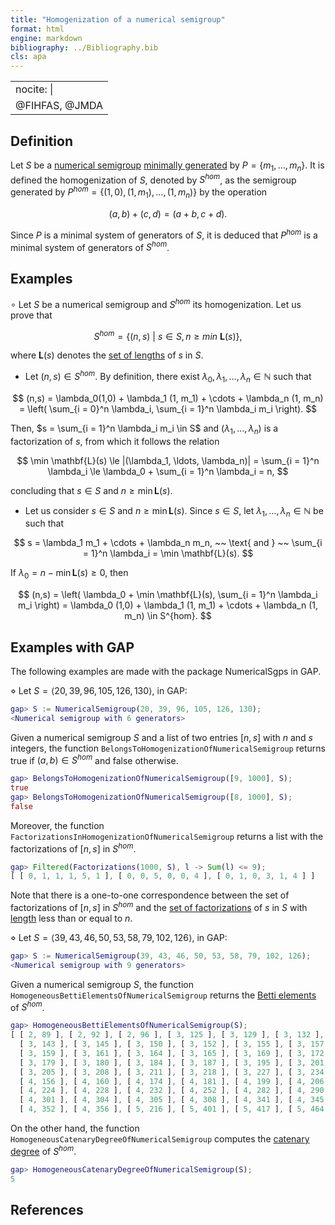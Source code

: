 ```yaml
---
title: "Homogenization of a numerical semigroup"
format: html
engine: markdown
bibliography: ../Bibliography.bib
cls: apa
---
```


---
nocite: |
  @FIHFAS, @JMDA
---


<!-- -->

## Definition

Let $S$ be a [numerical semigroup](Numerical-semigroup.qmd) [minimally generated](Minimal-set-of-generators.qmd) by $P = \{m_1, \ldots, m_n\}$. It is defined the homogenization of $S$, denoted by $S^{hom}$, as the semigroup generated by $P^{hom} = \{(1,0), (1,m_1), \ldots, (1, m_n)\}$ by the operation

$$
(a,b) + (c,d) = (a + b, c + d).
$$

Since $P$ is a minimal system of generators of $S$, it is deduced that $P^{hom}$ is a minimal system of generators of $S^{hom}$.

## Examples

$\circ$ Let $S$ be a numerical semigroup and $S^{hom}$ its homogenization. Let us prove that

$$
S^{hom} = \{(n, s) ~ | ~ s \in S, n \ge min ~ \mathbf{L}(s)\},
$$

where $\mathbf{L}(s)$ denotes the [set of lengths](../Fact-and-div/Set-of-lengths.qmd) of $s$ in $S$.

-   Let $(n,s) \in S^{hom}$. By definition, there exist $\lambda_0, \lambda_1, \ldots, \lambda_n \in \mathbb{N}$ such that

$$
(n,s) = \lambda_0(1,0) + \lambda_1 (1, m_1) + \cdots + \lambda_n (1, m_n) = \left( \sum_{i = 0}^n \lambda_i, \sum_{i = 1}^n \lambda_i m_i  \right).
$$

Then, $s = \sum_{i = 1}^n \lambda_i m_i \in S$ and $(\lambda_1, \ldots, \lambda_n)$ is a factorization of $s$, from which it follows the relation

$$
\min \mathbf{L}(s) \le |(\lambda_1, \ldots, \lambda_n)| = \sum_{i = 1}^n \lambda_i \le \lambda_0 + \sum_{i = 1}^n \lambda_i = n,
$$

concluding that $s \in S$ and $n \ge \min \mathbf{L}(s)$.

-   Let us consider $s \in S$ and $n \ge \min \mathbf{L}(s)$. Since $s \in S$, let $\lambda_1, \ldots, \lambda_n \in \mathbb{N}$ be such that

$$
s = \lambda_1 m_1 + \cdots + \lambda_n m_n, ~~ \text{ and } ~~ \sum_{i = 1}^n \lambda_i = \min \mathbf{L}(s).
$$

If $\lambda_0 = n - \min \mathbf{L}(s) \ge 0$, then

$$
(n,s) = \left( \lambda_0 + \min \mathbf{L}(s), \sum_{i = 1}^n \lambda_i m_i \right) = \lambda_0 (1,0) + \lambda_1 (1, m_1) + \cdots + \lambda_n (1, m_n) \in S^{hom}.
$$

## Examples with GAP

The following examples are made with the package NumericalSgps in GAP.

$\diamond$ Let $S = \langle 20, 39, 96, 105, 126, 130 \rangle$, in GAP:

``` gap
gap> S := NumericalSemigroup(20, 39, 96, 105, 126, 130);
<Numerical semigroup with 6 generators>
```

Given a numerical semigroup $S$ and a list of two entries $[n,s]$ with $n$ and $s$ integers, the function `BelongsToHomogenizationOfNumericalSemigroup` returns true if $(a,b) \in S^{hom}$ and false otherwise.

``` gap
gap> BelongsToHomogenizationOfNumericalSemigroup([9, 1000], S);
true
gap> BelongsToHomogenizationOfNumericalSemigroup([8, 1000], S);
false
```

Moreover, the function `FactorizationsInHomogenizationOfNumericalSemigroup` returns a list with the factorizations of $[n,s]$ in $S^{hom}$.

``` gap
gap> Filtered(Factorizations(1000, S), l -> Sum(l) <= 9);
[ [ 0, 1, 1, 1, 5, 1 ], [ 0, 0, 5, 0, 0, 4 ], [ 0, 1, 0, 3, 1, 4 ] ]
```

Note that there is a one-to-one correspondence between the set of factorizations of $[n,s]$ in $S^{hom}$ and the [set of factorizations](../Presentations-NS/Set-of-factorizations.qmd) of $s$ in $S$ with [length](../Fact-and-div/Length-factorization.qmd) less than or equal to $n$.

$\diamond$ Let $S = \langle 39, 43, 46, 50, 53, 58, 79, 102, 126 \rangle$, in GAP:

``` gap
gap> S := NumericalSemigroup(39, 43, 46, 50, 53, 58, 79, 102, 126);
<Numerical semigroup with 9 generators>
```

Given a numerical semigroup $S$, the function `HomogeneousBettiElementsOfNumericalSemigroup` returns the [Betti elements](../Presentations-NS/Betti-element.qmd) of $S^{hom}$.

``` gap
gap> HomogeneousBettiElementsOfNumericalSemigroup(S);
[ [ 2, 89 ], [ 2, 92 ], [ 2, 96 ], [ 3, 125 ], [ 3, 129 ], [ 3, 132 ], [ 3, 136 ],
  [ 3, 143 ], [ 3, 145 ], [ 3, 150 ], [ 3, 152 ], [ 3, 155 ], [ 3, 157 ], [ 3, 158 ],
  [ 3, 159 ], [ 3, 161 ], [ 3, 164 ], [ 3, 165 ], [ 3, 169 ], [ 3, 172 ], [ 3, 176 ],
  [ 3, 179 ], [ 3, 180 ], [ 3, 184 ], [ 3, 187 ], [ 3, 195 ], [ 3, 201 ], [ 3, 204 ],
  [ 3, 205 ], [ 3, 208 ], [ 3, 211 ], [ 3, 218 ], [ 3, 227 ], [ 3, 234 ], [ 3, 237 ],
  [ 4, 156 ], [ 4, 160 ], [ 4, 174 ], [ 4, 181 ], [ 4, 199 ], [ 4, 206 ], [ 4, 220 ],
  [ 4, 224 ], [ 4, 228 ], [ 4, 232 ], [ 4, 252 ], [ 4, 282 ], [ 4, 290 ], [ 4, 300 ],
  [ 4, 301 ], [ 4, 304 ], [ 4, 305 ], [ 4, 308 ], [ 4, 341 ], [ 4, 345 ], [ 4, 349 ],
  [ 4, 352 ], [ 4, 356 ], [ 5, 216 ], [ 5, 401 ], [ 5, 417 ], [ 5, 464 ], [ 5, 510 ] ]
```

On the other hand, the function `HomogeneousCatenaryDegreeOfNumericalSemigroup` computes the [catenary degree](../Fact-and-div/Catenary-degree-NS.qmd) of $S^{hom}$.

``` gap
gap> HomogeneousCatenaryDegreeOfNumericalSemigroup(S);
5
```

## References

::: {#refs}

:::
